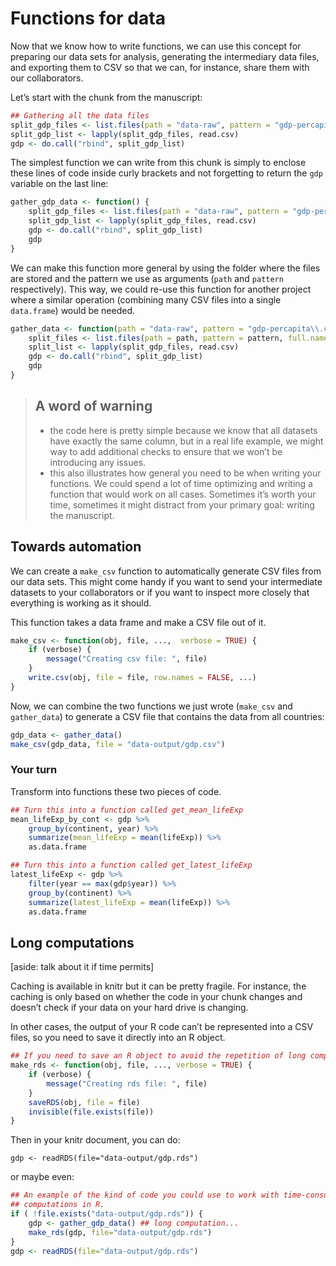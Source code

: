# Functions for data

Now that we know how to write functions, we can use this concept for preparing our
data sets for analysis, generating the intermediary data files, and exporting
them to CSV so that we can, for instance, share them with our collaborators.

Let's start with the chunk from the manuscript:

```r
## Gathering all the data files
split_gdp_files <- list.files(path = "data-raw", pattern = "gdp-percapita\\.csv$", full.names = TRUE)
split_gdp_list <- lapply(split_gdp_files, read.csv)
gdp <- do.call("rbind", split_gdp_list)
```

The simplest function we can write from this chunk is simply to enclose these
lines of code inside curly brackets and not forgetting to return the `gdp`
variable on the last line:

```r
gather_gdp_data <- function() {
    split_gdp_files <- list.files(path = "data-raw", pattern = "gdp-percapita\\.csv$", full.names = TRUE)
    split_gdp_list <- lapply(split_gdp_files, read.csv)
    gdp <- do.call("rbind", split_gdp_list)
    gdp
}
```

We can make this function more general by using the folder where the files are
stored and the pattern we use as arguments (`path` and `pattern`
respectively). This way, we could re-use this function for another project where
a similar operation (combining many CSV files into a single `data.frame`) would be
needed.

```r
gather_data <- function(path = "data-raw", pattern = "gdp-percapita\\.csv$") {
    split_files <- list.files(path = path, pattern = pattern, full.names = TRUE)
    split_list <- lapply(split_gdp_files, read.csv)
    gdp <- do.call("rbind", split_gdp_list)
    gdp
}
```

> ## A word of warning
>
> - the code here is pretty simple because we know that all datasets have
>   exactly the same column, but in a real life example, we might way to add
>   additional checks to ensure that we won't be introducing any issues.
> - this also illustrates how general you need to be when writing your
>   functions. We could spend a lot of time optimizing and writing a function
>   that would work on all cases. Sometimes it's worth your time, sometimes it
>   might distract from your primary goal: writing the manuscript.

## Towards automation

We can create a `make_csv` function to automatically generate CSV files from our
data sets. This might come handy if you want to send your intermediate datasets
to your collaborators or if you want to inspect more closely that everything is
working as it should.

This function takes a data frame and make a CSV file out of it.


```r
make_csv <- function(obj, file, ...,  verbose = TRUE) {
    if (verbose) {
        message("Creating csv file: ", file)
    }
    write.csv(obj, file = file, row.names = FALSE, ...)
}
```

Now, we can combine the two functions we just wrote (`make_csv` and
`gather_data`) to generate a CSV file that contains the data from all countries:

```r
gdp_data <- gather_data()
make_csv(gdp_data, file = "data-output/gdp.csv")
```

### Your turn

Transform into functions these two pieces of code.

```r
## Turn this into a function called get_mean_lifeExp
mean_lifeExp_by_cont <- gdp %>%
    group_by(continent, year) %>%
    summarize(mean_lifeExp = mean(lifeExp)) %>%
    as.data.frame
```

```r
## Turn this into a function called get_latest_lifeExp
latest_lifeExp <- gdp %>%
    filter(year == max(gdp$year)) %>%
    group_by(continent) %>%
    summarize(latest_lifeExp = mean(lifeExp)) %>%
    as.data.frame
```

## Long computations

[aside: talk about it if time permits]

Caching is available in knitr but it can be pretty fragile. For instance, the
caching is only based on whether the code in your chunk changes and doesn't
check if your data on your hard drive is changing.

In other cases, the output of your R code can't be represented into a CSV files,
so you need to save it directly into an R object.

```r
## If you need to save an R object to avoid the repetition of long computations
make_rds <- function(obj, file, ..., verbose = TRUE) {
    if (verbose) {
        message("Creating rds file: ", file)
    }
    saveRDS(obj, file = file)
    invisible(file.exists(file))
}
```

Then in your knitr document, you can do:

`gdp <- readRDS(file="data-output/gdp.rds")`

or maybe even:

```r
## An example of the kind of code you could use to work with time-consuming
## computations in R.
if ( !file.exists("data-output/gdp.rds")) {
    gdp <- gather_gdp_data() ## long computation...
    make_rds(gdp, file="data-output/gdp.rds")
}
gdp <- readRDS(file="data-output/gdp.rds")
```
